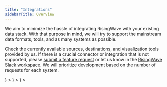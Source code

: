 ```yaml
---
title: "Integrations"
sidebarTitle: Overview
---
```


We aim to minimize the hassle of integrating RisingWave with your existing data stack. With that purpose in mind, we will try to support the mainstream data formats, tools, and as many systems as possible.

Check the currently available sources, destinations, and visualization tools provided by us. If there is a crucial connector or integration that is not supported, please [submit a feature request](https://github.com/risingwavelabs/risingwave/issues/new?assignees=&labels=type%2Ffeature&template=feature%5Frequest.yml) or let us know in the [RisingWave Slack workspace](https://www.risingwave.com/slack). We will prioritize development based on the number of requests for each system.

<CardGroup cols={3}>
<Card
    title="PostgreSQL CDC"
    href="/integrations/sources/postgresql-cdc"
    horizontal
  icon={ <svg width="36px" height="36px" viewBox="0 0 280 280" version="1.1" xmlns="http://www.w3.org/2000/svg" xmlns:xlink="http://www.w3.org/1999/xlink" preserveAspectRatio="xMidYMid">
      <path d="M255.007926,158.085617 C253.473109,153.437413 249.452194,150.199279 244.251788,149.42182 C241.799982,149.055852 238.991667,149.211935 235.668988,149.897164 C229.877358,151.092028 225.580342,151.546679 222.44449,151.635363 C234.280794,131.650217 243.905921,108.859714 249.446873,87.4065589 C258.406282,52.7182633 253.61855,36.9154365 248.023797,29.7669469 C233.217182,10.8477783 211.614448,0.683454965 185.55152,0.371879908 C171.649478,0.202198614 159.443658,2.94725173 153.077358,4.92075751 C147.149155,3.87547344 140.774577,3.29134411 134.08606,3.18315012 C121.550337,2.9833164 110.473164,5.71595381 101.008259,11.332582 C95.7670577,9.56127483 87.3580785,7.06335335 77.6460416,5.46882217 C54.8035104,1.71868822 36.3939769,4.64110855 22.9282587,14.153903 C6.62230023,25.6721293 -0.937090069,45.6838799 0.461154734,73.6339954 C0.904572748,82.5082679 5.86908083,109.507695 13.6850624,135.114199 C18.1771824,149.831538 22.9672794,162.053912 27.9223279,171.443732 C34.9490254,184.758688 42.4676212,192.600092 50.9085266,195.415501 C55.6400924,196.992296 64.2358984,198.09552 73.2774873,190.566873 C74.4232794,191.953885 75.9515935,193.33321 77.9812656,194.613801 C80.5578199,196.239076 83.7090439,197.566965 86.8555381,198.353885 C98.1969885,201.189395 108.820102,200.479926 117.882975,196.506309 C117.93855,198.117986 117.981709,199.658125 118.018365,200.987788 C118.07867,203.145164 118.137792,205.259972 118.217016,207.237617 C118.753848,220.612286 119.663741,231.011326 122.359723,238.286928 C122.507529,238.687778 122.706771,239.29733 122.917247,239.943538 C124.261691,244.062005 126.511298,250.955677 132.232573,256.355326 C138.158411,261.947714 145.325229,263.663446 151.888998,263.662855 C155.180933,263.662855 158.322106,263.231261 161.076619,262.640628 C170.897441,260.536462 182.050291,257.329663 190.118134,245.84218 C197.745515,234.981986 201.453672,218.625182 202.124711,192.851363 C202.211621,192.122975 202.292028,191.427104 202.369478,190.763751 C202.421506,190.316194 202.474716,189.858587 202.528517,189.402162 L204.325838,189.560018 L204.788767,189.591353 C214.791095,190.047187 227.021155,187.925875 234.532065,184.437062 C240.467363,181.68255 259.485857,171.642383 255.007926,158.085617" fill="#000000"></path>
      <path d="M237.905589,160.722476 C208.165838,166.857016 206.121386,156.78788 206.121386,156.78788 C237.521885,110.194697 250.64824,51.0516028 239.320388,36.5766651 C208.417109,-2.90823095 154.921977,15.7655797 154.029229,16.2503834 L153.741894,16.3018199 C147.866309,15.0821247 141.290716,14.3555104 133.900416,14.2349007 C120.443566,14.0143741 110.236083,17.7627344 102.490457,23.636545 C102.490457,23.636545 7.06039723,-15.6768961 11.4987159,73.0806097 C12.4429007,91.9631224 38.5625866,215.954032 69.7171363,178.502947 C81.1041109,164.808425 92.1061986,153.229303 92.1061986,153.229303 C97.5708822,156.859418 104.112776,158.711132 110.970975,158.046005 L111.503667,157.593718 C111.338125,159.294079 111.413801,160.957192 111.717099,162.925968 C103.691233,171.893062 106.049626,173.467492 90.0055797,176.770069 C73.7711594,180.115806 83.308194,186.072388 89.5349654,187.629081 C97.0837136,189.516859 114.54788,192.190965 126.34812,175.672166 L125.877506,177.556988 C129.022226,180.075603 131.230448,193.940397 130.860342,206.508637 C130.490236,219.077469 130.243104,227.706383 132.720924,234.446337 C135.198744,241.186291 137.668286,256.351187 158.759612,251.831871 C176.383409,248.055132 185.516046,238.268009 186.786587,221.94254 C187.688203,210.336222 189.728517,212.051954 189.857404,201.675381 L191.493912,196.762901 C193.381099,181.029838 191.793663,175.95418 202.651492,178.314938 L205.290125,178.546697 C213.2817,178.9103 223.741044,177.261376 229.879723,174.408129 C243.098309,168.273589 250.93794,158.031224 237.904406,160.722476 L237.905589,160.722476" fill="#336791"></path>
      <path d="M108.076342,81.5250624 C105.396915,81.152 102.969349,81.4972748 101.741376,82.426679 C101.050236,82.9499122 100.836804,83.5559169 100.779455,83.973321 C100.625145,85.0783187 101.399649,86.2997875 101.874993,86.9300323 C103.220619,88.7137552 105.18703,89.9399538 107.133339,90.2101432 C107.415353,90.249164 107.695594,90.2680831 107.974651,90.2680831 C111.220471,90.2680831 114.170679,87.7411917 114.430818,85.8758799 C114.755991,83.5399538 111.36473,81.9826697 108.076342,81.5250624" fill="#FFFFFF"></path>
      <path d="M196.860453,81.5989654 L196.859861,81.5989654 C196.604453,79.7679446 193.345626,79.2458938 190.253524,79.6757136 C187.166152,80.1061247 184.171603,81.4996397 184.421691,83.3347991 C184.622707,84.7620139 187.19867,87.198448 190.249386,87.1978568 C190.506568,87.1978568 190.766707,87.1807113 191.028619,87.1440554 C193.064794,86.8620416 194.558818,85.5690346 195.268286,84.8235012 C196.349635,83.688351 196.974559,82.4219492 196.860453,81.5989654" fill="#FFFFFF"></path>
      <path d="M247.802088,160.025423 C246.66812,156.596323 243.018494,155.492508 236.954309,156.745312 C218.949173,160.461155 212.501284,157.886965 210.38352,156.327908 C224.378975,135.007187 235.89188,109.236323 242.102688,85.1906513 C245.04521,73.8007206 246.670485,63.2231316 246.802919,54.601903 C246.949543,45.1375889 245.338457,38.1842032 242.014005,33.9362587 C228.611547,16.8108637 208.942115,7.62501617 185.131751,7.37256351 C168.763122,7.18869284 154.93321,11.3781062 152.252009,12.5558245 C146.60582,11.1516674 140.450587,10.2896628 133.750245,10.1796952 C121.461654,9.98104388 110.840314,12.9229746 102.045857,18.9191686 C98.2259584,17.4978661 88.3536998,14.10897 76.2814965,12.1644342 C55.4089238,8.80332564 38.8233164,11.3497275 26.9870115,19.7350577 C12.8638522,29.740933 6.34383372,47.626642 7.60727945,72.8943741 C8.03236952,81.3961755 12.8756767,107.547788 20.5202032,132.593219 C30.5822448,165.556915 41.5192979,184.218309 53.0280647,188.056536 C54.374873,188.505866 55.9286097,188.820397 57.6407945,188.820397 C61.8390762,188.820397 66.9856813,186.927889 72.3409885,180.490051 C81.2359538,169.788896 89.5408776,160.821801 92.6022356,157.563566 C97.1262818,159.992314 102.09552,161.347991 107.179455,161.483972 C107.188323,161.616998 107.201921,161.750023 107.213746,161.882457 C106.193885,163.092102 105.357303,164.152166 104.644286,165.05733 C101.122365,169.528166 100.389247,170.458753 89.0519353,172.793497 C85.8273995,173.458624 77.2611547,175.224018 77.1364065,181.227898 C76.9998337,187.787529 87.2605266,190.542633 88.4299677,190.834697 C92.5040924,191.854559 96.4286374,192.357691 100.171677,192.357691 C109.275344,192.357099 117.285838,189.365506 123.688203,183.576831 C123.490734,206.962697 124.466254,230.006836 127.273977,237.028212 C129.573247,242.775501 135.191649,256.822984 152.93842,256.821801 C155.54158,256.821801 158.408425,256.519095 161.561423,255.843326 C180.082106,251.872074 188.124527,243.686577 191.236139,225.640055 C192.901025,215.995418 195.758411,192.963695 197.101672,180.610069 C199.937774,181.49454 203.589173,181.899529 207.536185,181.898938 C215.768388,181.898938 225.266993,180.150097 231.224166,177.384942 C237.91564,174.277469 249.991982,166.650679 247.802088,160.025423 L247.802088,160.025423 Z M203.696185,76.5445912 C203.634697,80.1918522 203.132748,83.5027067 202.600647,86.9590023 C202.028342,90.6760277 201.435935,94.5189838 201.286947,99.1843326 C201.139732,103.724342 201.706716,108.444674 202.255372,113.008924 C203.363326,122.228471 204.500249,131.720573 200.098587,141.086744 C199.41454,139.871778 198.754143,138.546254 198.14873,137.078245 C197.601848,135.752129 196.414079,133.621949 194.769885,130.673515 C188.370476,119.197857 173.385312,92.3243603 181.056443,81.3583372 C183.340933,78.0935982 189.139658,74.7384018 203.696185,76.5445912 L203.696185,76.5445912 Z M186.052286,14.7581339 C207.386014,15.2293395 224.261321,23.2102725 236.209958,38.4780416 C245.373931,50.1890069 235.282919,103.476028 206.069949,149.446651 C205.781432,149.080092 205.487594,148.709986 205.183704,148.33042 C205.062503,148.178476 204.938938,148.024166 204.814189,147.868083 C212.362938,135.400942 210.886651,123.066236 209.572952,112.129774 C209.033164,107.641792 208.523529,103.402716 208.653007,99.4214134 C208.787215,95.2000739 209.34533,91.5811917 209.884527,88.0811455 C210.548471,83.7675751 211.223058,79.3050162 211.036822,74.0437136 C211.17576,73.4921016 211.231926,72.8399815 211.159206,72.0660693 C210.683861,67.0205635 204.924157,51.9224758 193.18363,38.2551501 C186.762346,30.7808961 177.396767,22.4156674 164.609774,16.7736166 C170.109931,15.6337367 177.631483,14.5707159 186.052286,14.7581339 L186.052286,14.7581339 Z M66.6741062,175.777995 C60.7742818,182.871501 56.6995658,181.512277 55.3598522,181.065903 C46.6292471,178.153533 36.499806,159.702023 27.568776,130.441755 C19.8408868,105.123769 15.3245266,79.6650716 14.9674273,72.5260416 C13.8387806,49.9483788 19.3117413,34.2129515 31.2349561,25.7572656 C50.6389284,11.9965266 82.5413764,20.2328684 95.3602956,24.4104573 C95.1758337,24.591963 94.9842771,24.7622356 94.8015889,24.9466975 C73.7664296,46.1911501 74.2654226,82.4875751 74.3168591,84.7058476 C74.3150855,85.56194 74.3866236,86.7739492 74.485358,88.4412009 C74.8471871,94.5455889 75.5205912,105.907732 73.7214965,118.775132 C72.0489238,130.732046 75.7346143,142.435326 83.8320185,150.883917 C84.6703741,151.758337 85.5453857,152.579547 86.4493672,153.352277 C82.8446744,157.212379 75.0115473,165.74788 66.6741062,175.777995 L66.6741062,175.777995 Z M89.1530346,145.78461 C82.6265127,138.975483 79.6627067,129.503483 81.020157,119.795584 C82.920351,106.202753 82.2185681,94.3646744 81.8419584,88.0048776 C81.7893395,87.1150855 81.7426328,86.335261 81.7148453,85.7197968 C84.7880277,82.9954365 99.0288406,75.3645081 109.184296,77.6915658 C113.819492,78.7534042 116.642587,81.9087667 117.816758,87.3373857 C123.893358,115.440037 118.621413,127.153367 114.385293,136.565654 C113.512055,138.504868 112.687298,140.337663 111.982559,142.234309 L111.436859,143.699954 C110.054577,147.406337 108.768665,150.851991 107.971695,154.124416 C101.034273,154.103132 94.2848591,151.139917 89.1530346,145.78461 L89.1530346,145.78461 Z M90.2178291,183.685025 C88.1922956,183.178938 86.3701432,182.299788 85.3012102,181.570808 C86.1939584,181.150448 87.7831686,180.579326 90.5388637,180.011751 C103.876286,177.265515 105.93552,175.328074 110.433552,169.61685 C111.465238,168.30788 112.634088,166.823316 114.252859,165.015353 C114.25345,165.014171 114.254042,165.01358 114.254633,165.012988 C116.666236,162.31346 117.768868,162.771067 119.768979,163.600554 C121.390115,164.271594 122.968684,166.303039 123.608979,168.539048 C123.911686,169.594975 124.252231,171.599815 123.138956,173.158873 C113.742633,186.31479 100.051067,186.1457 90.2178291,183.685025 L90.2178291,183.685025 Z M160.016554,248.637487 C143.700545,252.133395 137.923695,243.80837 134.116804,234.291436 C131.659677,228.146845 130.452397,200.440314 131.309081,169.84388 C131.320314,169.436527 131.262374,169.043363 131.150042,168.673848 C131.05249,167.96024 130.902319,167.238356 130.694208,166.511741 C129.419529,162.059824 126.315012,158.335704 122.5903,156.792018 C121.110467,156.178919 118.393792,155.05382 115.129644,155.888628 C115.826106,153.0206 117.033386,149.782467 118.341764,146.275326 L118.891012,144.79963 C119.509432,143.136517 120.284527,141.413691 121.105145,139.590356 C125.538143,129.741746 131.609423,116.25297 125.020231,85.7795104 C122.551871,74.3659307 114.310208,68.7924619 101.815871,70.0866513 C94.3250624,70.861746 87.472776,73.8840831 84.0549099,75.6169607 C83.3200185,75.9894319 82.6477968,76.3488961 82.0199169,76.6994919 C82.9735612,65.1990023 86.578254,43.707418 100.060527,30.1098568 C108.54873,21.548933 119.854115,17.3210901 133.628453,17.5487113 C160.768591,17.9933118 178.172453,31.9213672 187.994457,43.5276859 C196.457829,53.5294226 201.040998,63.6038799 202.870245,69.0372286 C189.115418,67.6389838 179.76048,70.3544758 175.017681,77.1340416 C164.700822,91.8815335 180.662097,120.506236 188.333229,134.262836 C189.739751,136.784406 190.954125,138.963067 191.336055,139.888924 C193.833977,145.943058 197.067972,149.984665 199.429321,152.935464 C200.152979,153.839446 200.855353,154.716231 201.389229,155.481866 C197.223464,156.683233 189.740342,159.457848 190.422023,173.328554 C189.872185,180.289035 185.960647,212.874938 183.974134,224.387843 C181.351464,239.597672 175.754346,245.263372 160.016554,248.637487 L160.016554,248.637487 Z M228.120831,170.700564 C223.861062,172.678208 216.732083,174.161589 209.959612,174.479667 C202.479446,174.830263 198.671963,173.641903 197.776259,172.91115 C197.355307,164.267455 200.573339,163.364065 203.978199,162.408055 C204.513256,162.257293 205.035307,162.111261 205.53903,161.935076 C205.852379,162.189894 206.195289,162.442938 206.570716,162.690661 C212.582873,166.658956 223.306494,167.087002 238.444785,163.962383 C238.50036,163.950559 238.555935,163.939917 238.610919,163.928684 C236.569423,165.837746 233.075289,168.400111 228.120831,170.700564 L228.120831,170.700564 Z" fill="#FFFFFF">

</path>
    </svg>
  }
></Card>
<Card
    title="PostgreSQL CDC"
    href="/integrations/sources/postgresql-cdc"
    horizontal
  icon={ <svg width="36px" height="36px" viewBox="0 0 280 280" version="1.1" xmlns="http://www.w3.org/2000/svg" xmlns:xlink="http://www.w3.org/1999/xlink" preserveAspectRatio="xMidYMid">
      <path d="M255.007926,158.085617 C253.473109,153.437413 249.452194,150.199279 244.251788,149.42182 C241.799982,149.055852 238.991667,149.211935 235.668988,149.897164 C229.877358,151.092028 225.580342,151.546679 222.44449,151.635363 C234.280794,131.650217 243.905921,108.859714 249.446873,87.4065589 C258.406282,52.7182633 253.61855,36.9154365 248.023797,29.7669469 C233.217182,10.8477783 211.614448,0.683454965 185.55152,0.371879908 C171.649478,0.202198614 159.443658,2.94725173 153.077358,4.92075751 C147.149155,3.87547344 140.774577,3.29134411 134.08606,3.18315012 C121.550337,2.9833164 110.473164,5.71595381 101.008259,11.332582 C95.7670577,9.56127483 87.3580785,7.06335335 77.6460416,5.46882217 C54.8035104,1.71868822 36.3939769,4.64110855 22.9282587,14.153903 C6.62230023,25.6721293 -0.937090069,45.6838799 0.461154734,73.6339954 C0.904572748,82.5082679 5.86908083,109.507695 13.6850624,135.114199 C18.1771824,149.831538 22.9672794,162.053912 27.9223279,171.443732 C34.9490254,184.758688 42.4676212,192.600092 50.9085266,195.415501 C55.6400924,196.992296 64.2358984,198.09552 73.2774873,190.566873 C74.4232794,191.953885 75.9515935,193.33321 77.9812656,194.613801 C80.5578199,196.239076 83.7090439,197.566965 86.8555381,198.353885 C98.1969885,201.189395 108.820102,200.479926 117.882975,196.506309 C117.93855,198.117986 117.981709,199.658125 118.018365,200.987788 C118.07867,203.145164 118.137792,205.259972 118.217016,207.237617 C118.753848,220.612286 119.663741,231.011326 122.359723,238.286928 C122.507529,238.687778 122.706771,239.29733 122.917247,239.943538 C124.261691,244.062005 126.511298,250.955677 132.232573,256.355326 C138.158411,261.947714 145.325229,263.663446 151.888998,263.662855 C155.180933,263.662855 158.322106,263.231261 161.076619,262.640628 C170.897441,260.536462 182.050291,257.329663 190.118134,245.84218 C197.745515,234.981986 201.453672,218.625182 202.124711,192.851363 C202.211621,192.122975 202.292028,191.427104 202.369478,190.763751 C202.421506,190.316194 202.474716,189.858587 202.528517,189.402162 L204.325838,189.560018 L204.788767,189.591353 C214.791095,190.047187 227.021155,187.925875 234.532065,184.437062 C240.467363,181.68255 259.485857,171.642383 255.007926,158.085617" fill="#000000"></path>
      <path d="M237.905589,160.722476 C208.165838,166.857016 206.121386,156.78788 206.121386,156.78788 C237.521885,110.194697 250.64824,51.0516028 239.320388,36.5766651 C208.417109,-2.90823095 154.921977,15.7655797 154.029229,16.2503834 L153.741894,16.3018199 C147.866309,15.0821247 141.290716,14.3555104 133.900416,14.2349007 C120.443566,14.0143741 110.236083,17.7627344 102.490457,23.636545 C102.490457,23.636545 7.06039723,-15.6768961 11.4987159,73.0806097 C12.4429007,91.9631224 38.5625866,215.954032 69.7171363,178.502947 C81.1041109,164.808425 92.1061986,153.229303 92.1061986,153.229303 C97.5708822,156.859418 104.112776,158.711132 110.970975,158.046005 L111.503667,157.593718 C111.338125,159.294079 111.413801,160.957192 111.717099,162.925968 C103.691233,171.893062 106.049626,173.467492 90.0055797,176.770069 C73.7711594,180.115806 83.308194,186.072388 89.5349654,187.629081 C97.0837136,189.516859 114.54788,192.190965 126.34812,175.672166 L125.877506,177.556988 C129.022226,180.075603 131.230448,193.940397 130.860342,206.508637 C130.490236,219.077469 130.243104,227.706383 132.720924,234.446337 C135.198744,241.186291 137.668286,256.351187 158.759612,251.831871 C176.383409,248.055132 185.516046,238.268009 186.786587,221.94254 C187.688203,210.336222 189.728517,212.051954 189.857404,201.675381 L191.493912,196.762901 C193.381099,181.029838 191.793663,175.95418 202.651492,178.314938 L205.290125,178.546697 C213.2817,178.9103 223.741044,177.261376 229.879723,174.408129 C243.098309,168.273589 250.93794,158.031224 237.904406,160.722476 L237.905589,160.722476" fill="#336791"></path>
      <path d="M108.076342,81.5250624 C105.396915,81.152 102.969349,81.4972748 101.741376,82.426679 C101.050236,82.9499122 100.836804,83.5559169 100.779455,83.973321 C100.625145,85.0783187 101.399649,86.2997875 101.874993,86.9300323 C103.220619,88.7137552 105.18703,89.9399538 107.133339,90.2101432 C107.415353,90.249164 107.695594,90.2680831 107.974651,90.2680831 C111.220471,90.2680831 114.170679,87.7411917 114.430818,85.8758799 C114.755991,83.5399538 111.36473,81.9826697 108.076342,81.5250624" fill="#FFFFFF"></path>
      <path d="M196.860453,81.5989654 L196.859861,81.5989654 C196.604453,79.7679446 193.345626,79.2458938 190.253524,79.6757136 C187.166152,80.1061247 184.171603,81.4996397 184.421691,83.3347991 C184.622707,84.7620139 187.19867,87.198448 190.249386,87.1978568 C190.506568,87.1978568 190.766707,87.1807113 191.028619,87.1440554 C193.064794,86.8620416 194.558818,85.5690346 195.268286,84.8235012 C196.349635,83.688351 196.974559,82.4219492 196.860453,81.5989654" fill="#FFFFFF"></path>
      <path d="M247.802088,160.025423 C246.66812,156.596323 243.018494,155.492508 236.954309,156.745312 C218.949173,160.461155 212.501284,157.886965 210.38352,156.327908 C224.378975,135.007187 235.89188,109.236323 242.102688,85.1906513 C245.04521,73.8007206 246.670485,63.2231316 246.802919,54.601903 C246.949543,45.1375889 245.338457,38.1842032 242.014005,33.9362587 C228.611547,16.8108637 208.942115,7.62501617 185.131751,7.37256351 C168.763122,7.18869284 154.93321,11.3781062 152.252009,12.5558245 C146.60582,11.1516674 140.450587,10.2896628 133.750245,10.1796952 C121.461654,9.98104388 110.840314,12.9229746 102.045857,18.9191686 C98.2259584,17.4978661 88.3536998,14.10897 76.2814965,12.1644342 C55.4089238,8.80332564 38.8233164,11.3497275 26.9870115,19.7350577 C12.8638522,29.740933 6.34383372,47.626642 7.60727945,72.8943741 C8.03236952,81.3961755 12.8756767,107.547788 20.5202032,132.593219 C30.5822448,165.556915 41.5192979,184.218309 53.0280647,188.056536 C54.374873,188.505866 55.9286097,188.820397 57.6407945,188.820397 C61.8390762,188.820397 66.9856813,186.927889 72.3409885,180.490051 C81.2359538,169.788896 89.5408776,160.821801 92.6022356,157.563566 C97.1262818,159.992314 102.09552,161.347991 107.179455,161.483972 C107.188323,161.616998 107.201921,161.750023 107.213746,161.882457 C106.193885,163.092102 105.357303,164.152166 104.644286,165.05733 C101.122365,169.528166 100.389247,170.458753 89.0519353,172.793497 C85.8273995,173.458624 77.2611547,175.224018 77.1364065,181.227898 C76.9998337,187.787529 87.2605266,190.542633 88.4299677,190.834697 C92.5040924,191.854559 96.4286374,192.357691 100.171677,192.357691 C109.275344,192.357099 117.285838,189.365506 123.688203,183.576831 C123.490734,206.962697 124.466254,230.006836 127.273977,237.028212 C129.573247,242.775501 135.191649,256.822984 152.93842,256.821801 C155.54158,256.821801 158.408425,256.519095 161.561423,255.843326 C180.082106,251.872074 188.124527,243.686577 191.236139,225.640055 C192.901025,215.995418 195.758411,192.963695 197.101672,180.610069 C199.937774,181.49454 203.589173,181.899529 207.536185,181.898938 C215.768388,181.898938 225.266993,180.150097 231.224166,177.384942 C237.91564,174.277469 249.991982,166.650679 247.802088,160.025423 L247.802088,160.025423 Z M203.696185,76.5445912 C203.634697,80.1918522 203.132748,83.5027067 202.600647,86.9590023 C202.028342,90.6760277 201.435935,94.5189838 201.286947,99.1843326 C201.139732,103.724342 201.706716,108.444674 202.255372,113.008924 C203.363326,122.228471 204.500249,131.720573 200.098587,141.086744 C199.41454,139.871778 198.754143,138.546254 198.14873,137.078245 C197.601848,135.752129 196.414079,133.621949 194.769885,130.673515 C188.370476,119.197857 173.385312,92.3243603 181.056443,81.3583372 C183.340933,78.0935982 189.139658,74.7384018 203.696185,76.5445912 L203.696185,76.5445912 Z M186.052286,14.7581339 C207.386014,15.2293395 224.261321,23.2102725 236.209958,38.4780416 C245.373931,50.1890069 235.282919,103.476028 206.069949,149.446651 C205.781432,149.080092 205.487594,148.709986 205.183704,148.33042 C205.062503,148.178476 204.938938,148.024166 204.814189,147.868083 C212.362938,135.400942 210.886651,123.066236 209.572952,112.129774 C209.033164,107.641792 208.523529,103.402716 208.653007,99.4214134 C208.787215,95.2000739 209.34533,91.5811917 209.884527,88.0811455 C210.548471,83.7675751 211.223058,79.3050162 211.036822,74.0437136 C211.17576,73.4921016 211.231926,72.8399815 211.159206,72.0660693 C210.683861,67.0205635 204.924157,51.9224758 193.18363,38.2551501 C186.762346,30.7808961 177.396767,22.4156674 164.609774,16.7736166 C170.109931,15.6337367 177.631483,14.5707159 186.052286,14.7581339 L186.052286,14.7581339 Z M66.6741062,175.777995 C60.7742818,182.871501 56.6995658,181.512277 55.3598522,181.065903 C46.6292471,178.153533 36.499806,159.702023 27.568776,130.441755 C19.8408868,105.123769 15.3245266,79.6650716 14.9674273,72.5260416 C13.8387806,49.9483788 19.3117413,34.2129515 31.2349561,25.7572656 C50.6389284,11.9965266 82.5413764,20.2328684 95.3602956,24.4104573 C95.1758337,24.591963 94.9842771,24.7622356 94.8015889,24.9466975 C73.7664296,46.1911501 74.2654226,82.4875751 74.3168591,84.7058476 C74.3150855,85.56194 74.3866236,86.7739492 74.485358,88.4412009 C74.8471871,94.5455889 75.5205912,105.907732 73.7214965,118.775132 C72.0489238,130.732046 75.7346143,142.435326 83.8320185,150.883917 C84.6703741,151.758337 85.5453857,152.579547 86.4493672,153.352277 C82.8446744,157.212379 75.0115473,165.74788 66.6741062,175.777995 L66.6741062,175.777995 Z M89.1530346,145.78461 C82.6265127,138.975483 79.6627067,129.503483 81.020157,119.795584 C82.920351,106.202753 82.2185681,94.3646744 81.8419584,88.0048776 C81.7893395,87.1150855 81.7426328,86.335261 81.7148453,85.7197968 C84.7880277,82.9954365 99.0288406,75.3645081 109.184296,77.6915658 C113.819492,78.7534042 116.642587,81.9087667 117.816758,87.3373857 C123.893358,115.440037 118.621413,127.153367 114.385293,136.565654 C113.512055,138.504868 112.687298,140.337663 111.982559,142.234309 L111.436859,143.699954 C110.054577,147.406337 108.768665,150.851991 107.971695,154.124416 C101.034273,154.103132 94.2848591,151.139917 89.1530346,145.78461 L89.1530346,145.78461 Z M90.2178291,183.685025 C88.1922956,183.178938 86.3701432,182.299788 85.3012102,181.570808 C86.1939584,181.150448 87.7831686,180.579326 90.5388637,180.011751 C103.876286,177.265515 105.93552,175.328074 110.433552,169.61685 C111.465238,168.30788 112.634088,166.823316 114.252859,165.015353 C114.25345,165.014171 114.254042,165.01358 114.254633,165.012988 C116.666236,162.31346 117.768868,162.771067 119.768979,163.600554 C121.390115,164.271594 122.968684,166.303039 123.608979,168.539048 C123.911686,169.594975 124.252231,171.599815 123.138956,173.158873 C113.742633,186.31479 100.051067,186.1457 90.2178291,183.685025 L90.2178291,183.685025 Z M160.016554,248.637487 C143.700545,252.133395 137.923695,243.80837 134.116804,234.291436 C131.659677,228.146845 130.452397,200.440314 131.309081,169.84388 C131.320314,169.436527 131.262374,169.043363 131.150042,168.673848 C131.05249,167.96024 130.902319,167.238356 130.694208,166.511741 C129.419529,162.059824 126.315012,158.335704 122.5903,156.792018 C121.110467,156.178919 118.393792,155.05382 115.129644,155.888628 C115.826106,153.0206 117.033386,149.782467 118.341764,146.275326 L118.891012,144.79963 C119.509432,143.136517 120.284527,141.413691 121.105145,139.590356 C125.538143,129.741746 131.609423,116.25297 125.020231,85.7795104 C122.551871,74.3659307 114.310208,68.7924619 101.815871,70.0866513 C94.3250624,70.861746 87.472776,73.8840831 84.0549099,75.6169607 C83.3200185,75.9894319 82.6477968,76.3488961 82.0199169,76.6994919 C82.9735612,65.1990023 86.578254,43.707418 100.060527,30.1098568 C108.54873,21.548933 119.854115,17.3210901 133.628453,17.5487113 C160.768591,17.9933118 178.172453,31.9213672 187.994457,43.5276859 C196.457829,53.5294226 201.040998,63.6038799 202.870245,69.0372286 C189.115418,67.6389838 179.76048,70.3544758 175.017681,77.1340416 C164.700822,91.8815335 180.662097,120.506236 188.333229,134.262836 C189.739751,136.784406 190.954125,138.963067 191.336055,139.888924 C193.833977,145.943058 197.067972,149.984665 199.429321,152.935464 C200.152979,153.839446 200.855353,154.716231 201.389229,155.481866 C197.223464,156.683233 189.740342,159.457848 190.422023,173.328554 C189.872185,180.289035 185.960647,212.874938 183.974134,224.387843 C181.351464,239.597672 175.754346,245.263372 160.016554,248.637487 L160.016554,248.637487 Z M228.120831,170.700564 C223.861062,172.678208 216.732083,174.161589 209.959612,174.479667 C202.479446,174.830263 198.671963,173.641903 197.776259,172.91115 C197.355307,164.267455 200.573339,163.364065 203.978199,162.408055 C204.513256,162.257293 205.035307,162.111261 205.53903,161.935076 C205.852379,162.189894 206.195289,162.442938 206.570716,162.690661 C212.582873,166.658956 223.306494,167.087002 238.444785,163.962383 C238.50036,163.950559 238.555935,163.939917 238.610919,163.928684 C236.569423,165.837746 233.075289,168.400111 228.120831,170.700564 L228.120831,170.700564 Z" fill="#FFFFFF">

</path>
    </svg>
  }
></Card>
<Card
  title="MySQL CDC"
  href="/integrations/sources/mysql-cdc"
  horizontal
  icon={
    <svg width="38px" height="38px" viewBox="0 0 264 264" version="1.1" xmlns="http://www.w3.org/2000/svg" xmlns:xlink="http://www.w3.org/1999/xlink" preserveAspectRatio="xMidYMid"><g transform="translate(0, 20) scale(1.3)">
    </g>
      <path d="M235.648276,194.211632 C221.729851,193.864559 210.942872,195.257272 201.895604,199.083964 C199.285899,200.127406 195.109927,200.128498 194.761767,203.433458 C196.154498,204.826189 196.328034,207.087716 197.546096,209.001055 C199.635192,212.479551 203.287247,217.178343 206.593317,219.614507 C210.246461,222.397748 213.900691,225.180989 217.727416,227.617153 C224.513092,231.793125 232.168625,234.22817 238.779677,238.404123 C242.608577,240.838067 246.434123,243.971711 250.261934,246.581411 C252.176407,247.971926 253.393381,250.234545 255.829549,251.104446 L255.829549,250.582732 C254.611442,249.016479 254.263282,246.754952 253.046308,245.015144 C251.307592,243.275341 249.566702,241.709083 247.826899,239.96928 C242.781025,233.1847 236.518133,227.268984 229.732547,222.397748 C224.166065,218.56995 211.986355,213.35055 209.724764,206.913051 C209.724764,206.913051 209.55014,206.73951 209.376604,206.56597 C213.204371,206.217787 217.727416,204.82618 221.381691,203.781623 C227.297466,202.215374 232.690457,202.563548 238.779677,200.998382 C241.562919,200.30203 244.347292,199.432129 247.130533,198.562222 L247.130533,196.997075 C244.00022,193.864532 241.737588,189.689684 238.431517,186.731778 C229.558965,179.075113 219.815379,171.595269 209.724764,165.332394 C204.330685,161.852792 197.371472,159.590151 191.630412,156.633369 C189.543536,155.587729 186.062797,155.06712 184.845823,153.327299 C181.713302,149.499523 179.973499,144.45476 177.711982,139.930579 C172.668329,130.360605 167.794863,119.749306 163.44541,109.658665 C160.315096,102.872993 158.400651,96.0872892 154.572862,89.8245233 C136.653166,60.2479054 117.167095,42.3281102 87.242308,24.7554574 C80.8048232,21.1023052 73.1503779,19.5360541 64.9730628,17.6227124 C60.6246649,17.4480683 56.2740469,17.1009966 51.9245072,16.9263525 C49.1412661,15.7082579 46.3569195,12.4033092 43.9207465,10.8370441 C34.0058755,4.5730961 8.42942301,-8.99607108 1.1220548,8.92370237 C-3.57563582,20.2324516 8.08126754,31.366477 12.0825475,37.1086812 C15.041536,41.1100178 18.8682195,45.6330512 20.9562053,50.1572463 C22.1742941,53.1129226 22.5213621,56.2465484 23.7394509,59.3779766 C26.523793,67.031339 29.1323922,75.5578744 32.7866404,82.691806 C34.7010855,86.3449577 36.7879657,90.1727422 39.2241297,93.477666 C40.6157457,95.3910055 43.0508086,96.2620126 43.5736286,99.3934363 C41.1385747,102.873029 40.9639284,108.092452 39.5711977,112.441992 C33.3083548,132.101492 35.7445143,156.4588 44.617071,170.89889 C47.4003121,175.247297 54.0124069,184.818421 62.8850316,181.164182 C70.7141415,178.032744 68.9743337,168.115626 71.2358604,159.41661 C71.7586894,157.327523 71.4105022,155.937017 72.4539446,154.545383 C72.4548508,154.718924 72.4539446,154.893561 72.4539446,154.893561 C74.8901041,159.764788 77.3251715,164.46251 79.5866891,169.333656 C84.980736,177.858025 94.3750434,186.731674 102.204103,192.647503 C106.381181,195.777808 109.686136,201.171877 114.905523,203.086313 L114.905523,202.563484 L114.557345,202.563484 C113.512801,200.997231 111.947645,200.301958 110.55602,199.083892 C107.424591,195.952463 103.943884,192.124665 101.50883,188.645081 C94.2025447,178.901486 87.7639408,168.115635 82.0228486,156.980496 C79.2396075,151.587555 76.8034481,145.671734 74.5419214,140.278811 C73.497378,138.189729 73.497378,135.059406 71.7575748,134.015973 C69.1478745,137.842647 65.3211911,141.148717 63.4067461,145.846417 C60.1028916,153.327344 59.7536034,162.548097 58.5355192,172.116947 C57.8402503,172.291598 58.187332,172.116947 57.8391493,172.465138 C52.2726627,171.072408 50.3582176,165.332394 48.2701955,160.460052 C43.0507905,148.107926 42.1808935,128.273684 46.7050387,114.008236 C47.923123,110.353988 53.142528,98.8717128 51.0545422,95.3921019 C50.0110998,92.0860273 46.5303924,90.1726969 44.6170529,87.5629967 C42.3555262,84.2569266 39.9193668,80.082065 38.35421,76.4278576 C34.1782383,66.6853811 32.0902615,55.898411 27.5672354,46.1548154 C25.4792496,41.6306665 21.8261069,36.9340837 18.8682195,32.7592063 C15.563264,28.0615284 11.9090067,24.7554574 9.29927023,19.1878506 C8.43046966,17.2745089 7.21128439,14.1430915 8.60290945,12.0550966 C8.95109211,10.6634847 9.64634733,10.1417599 11.0390689,9.79357497 C13.3005955,7.87912949 19.7380848,10.3152907 21.9995616,11.3587363 C28.4370509,13.9673251 33.8300058,16.4046087 39.2240527,20.0577513 C41.6591111,21.7975523 44.2688113,25.1036232 47.4002396,25.9735239 L51.0544833,25.9735239 C56.6220709,27.1905053 62.8849274,26.3216898 68.1043279,27.8868652 C77.3261638,30.843648 85.6758644,35.1942543 93.1579696,39.8919512 C115.95003,54.332049 134.738553,74.8626147 147.440063,99.3934454 C149.528049,103.39367 150.396845,107.04901 152.31129,111.22389 C155.965538,119.749365 160.488578,128.448376 164.14173,136.799218 C167.794872,144.975401 171.274474,153.327362 176.493861,160.113048 C179.104667,163.765094 189.542403,165.67953 194.240026,167.593975 C197.719632,169.159141 203.113711,170.551871 206.245112,172.465206 C212.159801,176.117243 218.075576,180.29433 223.643145,184.295646 C226.427474,186.382535 235.125402,190.733144 235.648231,194.21165 L235.648276,194.211632 L235.648276,194.211632 Z" fill="#00546B"></path>
    <path d="M58.1864892,43.0222644 C55.2286063,43.0222644 53.1417305,43.3715526 51.0537447,43.8932806 C51.0537447,43.8923744 51.0537447,44.0679225 51.0537447,44.2414633 L51.4019319,44.2414633 C52.794658,47.0247034 55.2286154,48.9391485 56.968414,51.3741978 C58.3611446,54.1574389 59.5781143,56.9417945 60.9708449,59.7261412 C61.1443766,59.5514948 61.3179175,59.3779585 61.3179175,59.3779585 C63.7551915,57.6370498 64.9721657,54.8538087 64.9721657,50.6789426 C63.9276177,49.4608583 63.7540769,48.2427786 62.8841798,47.0246944 C61.8407374,45.283782 59.5781052,44.414995 58.1864892,43.0222644 L58.1864892,43.0222644 L58.1864892,43.0222644 Z" fill="#00546B"></path>
    </svg>
  }
></Card>

</CardGroup>
